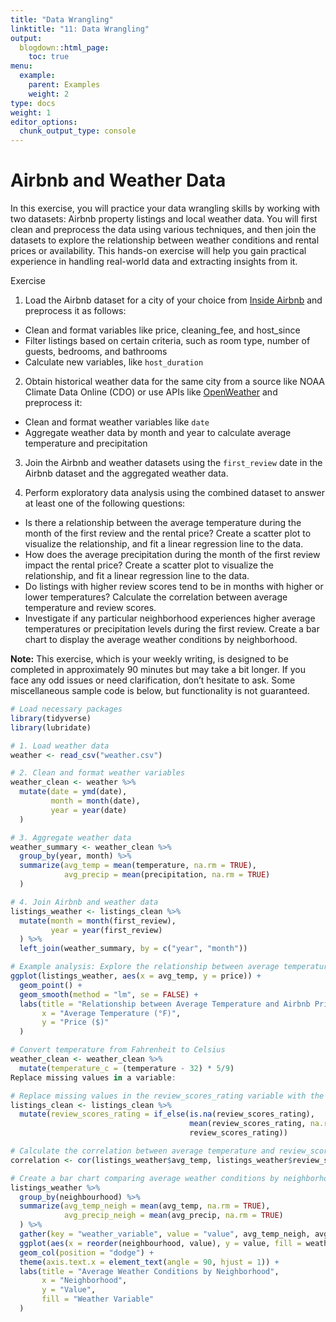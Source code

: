 ```yaml
---
title: "Data Wrangling"
linktitle: "11: Data Wrangling"
output:
  blogdown::html_page:
    toc: true
menu:
  example:
    parent: Examples
    weight: 2
type: docs
weight: 1
editor_options:
  chunk_output_type: console
---
```



# Airbnb and Weather Data

In this exercise, you will practice your data wrangling skills by working with two datasets: Airbnb property listings and local weather data. You will first clean and preprocess the data using various techniques, and then join the datasets to explore the relationship between weather conditions and rental prices or availability. This hands-on exercise will help you gain practical experience in handling real-world data and extracting insights from it.

Exercise

1. Load the Airbnb dataset for a city of your choice from [Inside Airbnb](http://insideairbnb.com/get-the-data/) and preprocess it as follows:
  - Clean and format variables like price, cleaning_fee, and host_since
  - Filter listings based on certain criteria, such as room type, number of guests, bedrooms, and bathrooms
  - Calculate new variables, like `host_duration`

2. Obtain historical weather data for the same city from a source like NOAA Climate Data Online (CDO) or use APIs like [OpenWeather](https://openweathermap.org/api) and preprocess it:
  - Clean and format weather variables like `date`
  - Aggregate weather data by month and year to calculate average temperature and precipitation

3. Join the Airbnb and weather datasets using the `first_review` date in the Airbnb dataset and the aggregated weather data.

4. Perform exploratory data analysis using the combined dataset to answer at least one of the following questions:
  - Is there a relationship between the average temperature during the month of the first review and the rental price? Create a scatter plot to visualize the relationship, and fit a linear regression line to the data.
  - How does the average precipitation during the month of the first review impact the rental price? Create a scatter plot to visualize the relationship, and fit a linear regression line to the data.
  - Do listings with higher review scores tend to be in months with higher or lower temperatures? Calculate the correlation between average temperature and review scores.
  - Investigate if any particular neighborhood experiences higher average temperatures or precipitation levels during the first review. Create a bar chart to display the average weather conditions by neighborhood.

**Note:** This exercise, which is your weekly writing, is designed to be completed in approximately 90 minutes but may take a bit longer. If you face any odd issues or need clarification, don't hesitate to ask. Some miscellaneous sample code is below, but functionality is not guaranteed. 



```r
# Load necessary packages
library(tidyverse)
library(lubridate)

# 1. Load weather data
weather <- read_csv("weather.csv")

# 2. Clean and format weather variables
weather_clean <- weather %>%
  mutate(date = ymd(date),
         month = month(date),
         year = year(date)
  )

# 3. Aggregate weather data
weather_summary <- weather_clean %>%
  group_by(year, month) %>%
  summarize(avg_temp = mean(temperature, na.rm = TRUE),
            avg_precip = mean(precipitation, na.rm = TRUE)
  )

# 4. Join Airbnb and weather data
listings_weather <- listings_clean %>%
  mutate(month = month(first_review),
         year = year(first_review)
  ) %>%
  left_join(weather_summary, by = c("year", "month"))

# Example analysis: Explore the relationship between average temperature and price
ggplot(listings_weather, aes(x = avg_temp, y = price)) +
  geom_point() +
  geom_smooth(method = "lm", se = FALSE) +
  labs(title = "Relationship between Average Temperature and Airbnb Price",
       x = "Average Temperature (°F)",
       y = "Price ($)"
  )

# Convert temperature from Fahrenheit to Celsius
weather_clean <- weather_clean %>%
  mutate(temperature_c = (temperature - 32) * 5/9)
Replace missing values in a variable:

# Replace missing values in the review_scores_rating variable with the mean rating
listings_clean <- listings_clean %>%
  mutate(review_scores_rating = if_else(is.na(review_scores_rating),
                                        mean(review_scores_rating, na.rm = TRUE),
                                        review_scores_rating))

# Calculate the correlation between average temperature and review_scores_rating
correlation <- cor(listings_weather$avg_temp, listings_weather$review_scores_rating, use = "pairwise.complete.obs")

# Create a bar chart comparing average weather conditions by neighborhood:
listings_weather %>%
  group_by(neighbourhood) %>%
  summarize(avg_temp_neigh = mean(avg_temp, na.rm = TRUE),
            avg_precip_neigh = mean(avg_precip, na.rm = TRUE)
  ) %>%
  gather(key = "weather_variable", value = "value", avg_temp_neigh, avg_precip_neigh) %>%
  ggplot(aes(x = reorder(neighbourhood, value), y = value, fill = weather_variable)) +
  geom_col(position = "dodge") +
  theme(axis.text.x = element_text(angle = 90, hjust = 1)) +
  labs(title = "Average Weather Conditions by Neighborhood",
       x = "Neighborhood",
       y = "Value",
       fill = "Weather Variable"
  )

```
